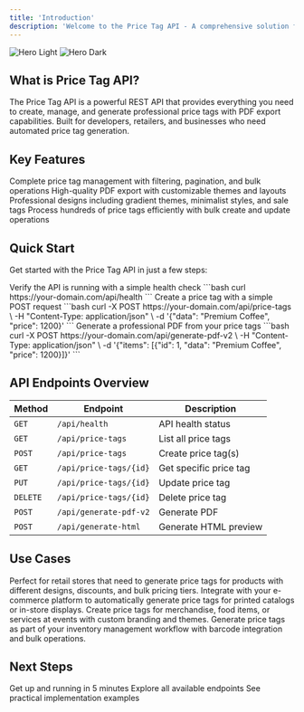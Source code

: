 ```yaml
---
title: 'Introduction'
description: 'Welcome to the Price Tag API - A comprehensive solution for creating and managing professional price tags'
---
```


<img
  className="block dark:hidden"
  src="/images/hero-light.png"
  alt="Hero Light"
/>
<img
  className="hidden dark:block"
  src="/images/hero-dark.png"
  alt="Hero Dark"
/>

## What is Price Tag API?

The Price Tag API is a powerful REST API that provides everything you need to create, manage, and generate professional price tags with PDF export capabilities. Built for developers, retailers, and businesses who need automated price tag generation.

## Key Features

<CardGroup cols={2}>
  <Card
    title="CRUD Operations"
    icon="pen-to-square"
    href="/api-reference/price-tags/list"
  >
    Complete price tag management with filtering, pagination, and bulk operations
  </Card>
  <Card
    title="PDF Generation"
    icon="file-pdf"
    href="/api-reference/generate/pdf"
  >
    High-quality PDF export with customizable themes and layouts
  </Card>
  <Card
    title="17 Design Themes"
    icon="palette"
    href="/concepts/themes"
  >
    Professional designs including gradient themes, minimalist styles, and sale tags
  </Card>
  <Card
    title="Bulk Operations"
    icon="layer-group"
    href="/concepts/bulk-operations"
  >
    Process hundreds of price tags efficiently with bulk create and update operations
  </Card>
</CardGroup>

## Quick Start

Get started with the Price Tag API in just a few steps:

<Steps>
  <Step title="Health Check">
    Verify the API is running with a simple health check
    ```bash
    curl https://your-domain.com/api/health
    ```
  </Step>
  <Step title="Create Your First Price Tag">
    Create a price tag with a simple POST request
    ```bash
    curl -X POST https://your-domain.com/api/price-tags \
      -H "Content-Type: application/json" \
      -d '{"data": "Premium Coffee", "price": 1200}'
    ```
  </Step>
  <Step title="Generate PDF">
    Generate a professional PDF from your price tags
    ```bash
    curl -X POST https://your-domain.com/api/generate-pdf-v2 \
      -H "Content-Type: application/json" \
      -d '{"items": [{"id": 1, "data": "Premium Coffee", "price": 1200}]}'
    ```
  </Step>
</Steps>

## API Endpoints Overview

| Method | Endpoint | Description |
|--------|----------|-------------|
| `GET` | `/api/health` | API health status |
| `GET` | `/api/price-tags` | List all price tags |
| `POST` | `/api/price-tags` | Create price tag(s) |
| `GET` | `/api/price-tags/{id}` | Get specific price tag |
| `PUT` | `/api/price-tags/{id}` | Update price tag |
| `DELETE` | `/api/price-tags/{id}` | Delete price tag |
| `POST` | `/api/generate-pdf-v2` | Generate PDF |
| `POST` | `/api/generate-html` | Generate HTML preview |

## Use Cases

<AccordionGroup>
  <Accordion title="Retail Stores">
    Perfect for retail stores that need to generate price tags for products with different designs, discounts, and bulk pricing tiers.
  </Accordion>
  <Accordion title="E-commerce Platforms">
    Integrate with your e-commerce platform to automatically generate price tags for printed catalogs or in-store displays.
  </Accordion>
  <Accordion title="Event Management">
    Create price tags for merchandise, food items, or services at events with custom branding and themes.
  </Accordion>
  <Accordion title="Inventory Management">
    Generate price tags as part of your inventory management workflow with barcode integration and bulk operations.
  </Accordion>
</AccordionGroup>

## Next Steps

<CardGroup cols={2}>
  <Card
    title="Quick Start Guide"
    icon="rocket"
    href="/quickstart"
  >
    Get up and running in 5 minutes
  </Card>
  <Card
    title="API Reference"
    icon="code"
    href="/api-reference/introduction"
  >
    Explore all available endpoints
  </Card>
  <Card
    title="Examples"
    icon="lightbulb"
    href="/examples/basic-usage"
  >
    See practical implementation examples
  </Card>
</CardGroup>